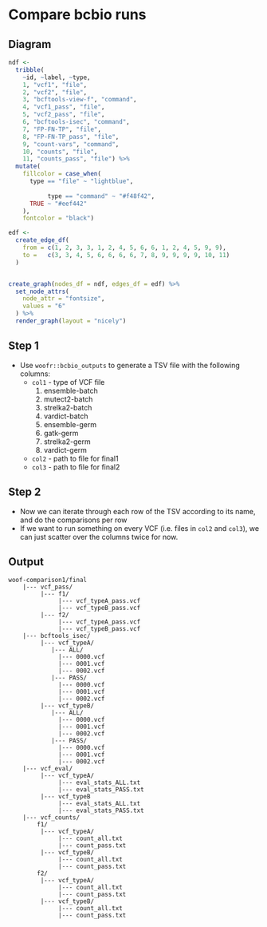 # Compare bcbio runs


Diagram
-------

```r
ndf <- 
  tribble(
    ~id, ~label, ~type,
    1, "vcf1", "file",
    2, "vcf2", "file",
    3, "bcftools-view-f", "command",
    4, "vcf1_pass", "file",
    5, "vcf2_pass", "file",
    6, "bcftools-isec", "command",
    7, "FP-FN-TP", "file",
    8, "FP-FN-TP_pass", "file",
    9, "count-vars", "command",
    10, "counts", "file",
    11, "counts_pass", "file") %>% 
  mutate(
    fillcolor = case_when(
      type == "file" ~ "lightblue",
 
           type == "command" ~ "#f48f42",
      TRUE ~ "#eef442"
    ),
    fontcolor = "black")

edf <- 
  create_edge_df(
    from = c(1, 2, 3, 3, 1, 2, 4, 5, 6, 6, 1, 2, 4, 5, 9, 9),
    to =   c(3, 3, 4, 5, 6, 6, 6, 6, 7, 8, 9, 9, 9, 9, 10, 11)
  )


create_graph(nodes_df = ndf, edges_df = edf) %>% 
  set_node_attrs(
    node_attr = "fontsize",
    values = "6"
  ) %>% 
  render_graph(layout = "nicely")
```


Step 1
------

* Use `woofr::bcbio_outputs` to generate a TSV file with the following columns:
  - `col1` - type of VCF file
     1. ensemble-batch
     2. mutect2-batch
     3. strelka2-batch
     4. vardict-batch
     5. ensemble-germ
     6. gatk-germ
     7. strelka2-germ
     8. vardict-germ
  - `col2` - path to file for final1
  - `col3` - path to file for final2

Step 2
------

* Now we can iterate through each row of the TSV according to its name, and do the comparisons per row
* If we want to run something on every VCF (i.e. files in `col2` and `col3`), we can just scatter over
  the columns twice for now.

Output
------


```
woof-comparison1/final
    |--- vcf_pass/
         |--- f1/
              |--- vcf_typeA_pass.vcf
              |--- vcf_typeB_pass.vcf
         |--- f2/
              |--- vcf_typeA_pass.vcf
              |--- vcf_typeB_pass.vcf
    |--- bcftools_isec/
         |--- vcf_typeA/
            |--- ALL/
              |--- 0000.vcf
              |--- 0001.vcf
              |--- 0002.vcf
            |--- PASS/
              |--- 0000.vcf
              |--- 0001.vcf
              |--- 0002.vcf
         |--- vcf_typeB/
            |--- ALL/
              |--- 0000.vcf
              |--- 0001.vcf
              |--- 0002.vcf
            |--- PASS/
              |--- 0000.vcf
              |--- 0001.vcf
              |--- 0002.vcf
    |--- vcf_eval/
         |--- vcf_typeA/
              |--- eval_stats_ALL.txt
              |--- eval_stats_PASS.txt
         |--- vcf_typeB
              |--- eval_stats_ALL.txt
              |--- eval_stats_PASS.txt
    |--- vcf_counts/
        f1/
         |--- vcf_typeA/
              |--- count_all.txt
              |--- count_pass.txt
         |--- vcf_typeB/
              |--- count_all.txt
              |--- count_pass.txt
        f2/
         |--- vcf_typeA/
              |--- count_all.txt
              |--- count_pass.txt
         |--- vcf_typeB/
              |--- count_all.txt
              |--- count_pass.txt
```


